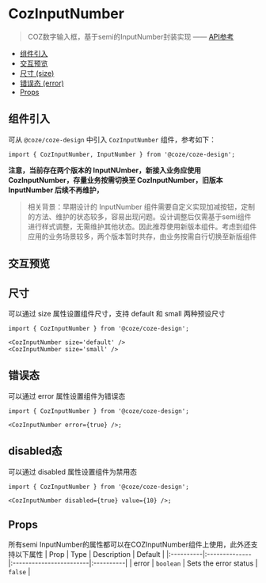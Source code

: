 


<Meta of={InputNumberStories} name="Docs" />

# CozInputNumber

> COZ数字输入框，基于semi的InputNumber封装实现 —— [API参考](https://semi.design/zh-CN/input/inputnumber)

- [组件引入](#组件引入)
- [交互预览](#交互预览)
- [尺寸 (size)](#尺寸)
- [错误态 (error)](#错误态)
- [Props](#props)

## 组件引入

可从 `@coze/coze-design` 中引入 `CozInputNumber` 组件，参考如下：

```tsx
import { CozInputNumber, InputNumber } from '@coze/coze-design';
```

**注意，当前存在两个版本的 InputNUmber，新接入业务应使用 CozInputNumber，存量业务按需切换至 CozInputNumber，旧版本 InputNumber 后续不再维护，**

> 相关背景：早期设计的 InputNumber 组件需要自定义实现加减按钮，定制的方法、维护的状态较多，容易出现问题。设计调整后仅需基于semi组件进行样式调整，无需维护其他状态。因此推荐使用新版本组件。考虑到组件应用的业务场景较多，两个版本暂时共存，由业务按需自行切换至新版组件

## 交互预览

<Canvas of={InputNumberStories.NewStyle} />

<Controls />

## 尺寸

可以通过 size 属性设置组件尺寸，支持 default 和 small 两种预设尺寸

<Story of={InputNumberStories.Size} />

```tsx
import { CozInputNumber } from '@coze/coze-design';

<CozInputNumber size='default' />
<CozInputNumber size='small' />

```

## 错误态

可以通过 error 属性设置组件为错误态

<CozInputNumber error={true} />

```tsx
import { CozInputNumber } from '@coze/coze-design';

<CozInputNumber error={true} />;
```

## disabled态

可以通过 disabled 属性设置组件为禁用态

<CozInputNumber disabled={true} value={10} />

```tsx
import { CozInputNumber } from '@coze/coze-design';

<CozInputNumber disabled={true} value={10} />;
```

## Props

所有semi InputNumber的属性都可以在COZInputNumber组件上使用，此外还支持以下属性
| Prop | Type | Description | Default |
|:----------|:--------------|:------------------------|:----------|
| error | `boolean` | Sets the error status | `false` |
